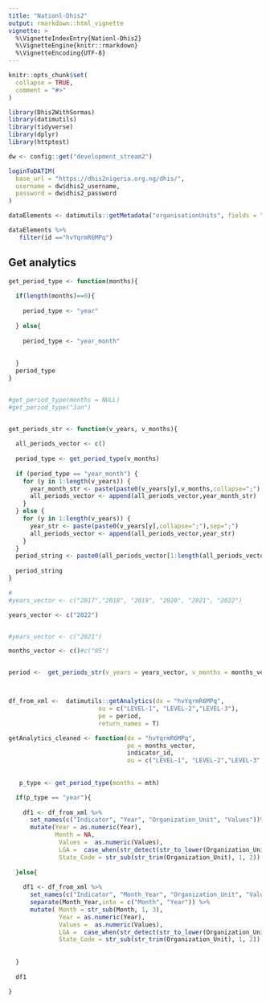 ```yaml
---
title: "Nationl-Dhis2"
output: rmarkdown::html_vignette
vignette: >
  %\VignetteIndexEntry{Nationl-Dhis2}
  %\VignetteEngine{knitr::rmarkdown}
  %\VignetteEncoding{UTF-8}
---
```


```r
knitr::opts_chunk$set(
  collapse = TRUE,
  comment = "#>"
)
```

```r
library(Dhis2WithSormas)
library(datimutils)
library(tidyverse)
library(dplyr)
library(httptest)

dw <- config::get("development_stream2") 

loginToDATIM(
  base_url = "https://dhis2nigeria.org.ng/dhis/",
  username = dw$dhis2_username,
  password = dw$dhis2_password
)

```



```r
dataElements <- datimutils::getMetadata("organisationUnits", fields = "id,name,shortName")

dataElements %>%
   filter(id =="hvYqrmR6MPq")
```


## Get analytics


```r
get_period_type <- function(months){
  
  if(length(months)==0){
    
    period_type <- "year"
    
  } else{
    
    period_type <- "year_month"
    
    
  }
  period_type
}


#get_period_type(months = NULL)
#get_period_type("Jan")


get_periods_str <- function(v_years, v_months){
  
  all_periods_vector <- c()
  
  period_type <- get_period_type(v_months)
  
  if (period_type == "year_month") {
    for (y in 1:length(v_years)) {
      year_month_str <- paste(paste0(v_years[y],v_months,collapse=";"),sep=";") 
      all_periods_vector <- append(all_periods_vector,year_month_str)
    }
  } else {
    for (y in 1:length(v_years)) {
      year_str <- paste(paste0(v_years[y],collapse=";"),sep=";") 
      all_periods_vector <- append(all_periods_vector,year_str)
    }
  }
  period_string <- paste0(all_periods_vector[1:length(all_periods_vector)], collapse = ";")
  
  period_string
}


```


```r
# 
#years_vector <- c("2017","2018", "2019", "2020", "2021", "2022")

years_vector <- c("2022")


#years_vector <- c("2021")

months_vector <- c()#c("05")


period <-  get_periods_str(v_years = years_vector, v_months = months_vector)



df_from_xml <-  datimutils::getAnalytics(dx = "hvYqrmR6MPq",
                         ou = c("LEVEL-1", "LEVEL-2","LEVEL-3"),
                         pe = period,
                         return_names = T)
```


```r
getAnalytics_cleaned <- function(dx = "hvYqrmR6MPq",
                                 pe = months_vector,
                                 indicator_id,
                                 ou = c("LEVEL-1", "LEVEL-2","LEVEL-3", "s5DPBsdoE8b")){
  
  
   p_type <- get_period_type(months = mth)

  if(p_type == "year"){
    
    df1 <- df_from_xml %>%
      set_names(c("Indicator", "Year", "Organization_Unit", "Values"))%>% tibble() %>%  #glimpse()
      mutate(Year = as.numeric(Year),
             Month = NA,
              Values =  as.numeric(Values),
              LGA =  case_when(str_detect(str_to_lower(Organization_Unit), "area") ~ Organization_Unit),
              State_Code = str_sub(str_trim(Organization_Unit), 1, 2))
    
  }else{
    
    df1 <- df_from_xml %>%
      set_names(c("Indicator", "Month_Year", "Organization_Unit", "Values"))%>% tibble() %>%  #glimpse()
      separate(Month_Year,into = c("Month", "Year")) %>% 
      mutate( Month = str_sub(Month, 1, 3),
              Year = as.numeric(Year),
              Values =  as.numeric(Values),
              LGA =  case_when(str_detect(str_to_lower(Organization_Unit), "area") ~ Organization_Unit),
              State_Code = str_sub(str_trim(Organization_Unit), 1, 2))
  
    
  }
  
  df1

}


```




